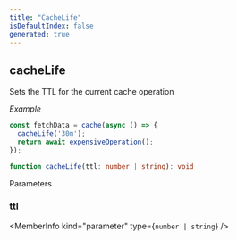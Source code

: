 ```yaml
---
title: "CacheLife"
isDefaultIndex: false
generated: true
---
```



<!-- This file was generated from the CommandKit source. Do not modify. Instead, re-run the "docgen" script -->


## cacheLife

<GenerationInfo sourceFile="packages/cache/src/use-cache.ts" sourceLine="245" packageName="@commandkit/cache" />

Sets the TTL for the current cache operation



*Example*

```ts
const fetchData = cache(async () => {
  cacheLife('30m');
  return await expensiveOperation();
});
```

```ts title="Signature"
function cacheLife(ttl: number | string): void
```
Parameters

### ttl

<MemberInfo kind="parameter" type={`number | string`} />

